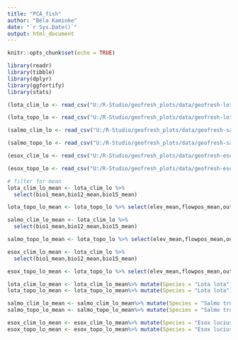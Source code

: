 ```yaml
---
title: "PCA_fish"
author: "Béla Kaminke"
date: "`r Sys.Date()`"
output: html_document
---
```


```r
knitr::opts_chunk$set(echo = TRUE)
```

```r
library(readr)
library(tibble)
library(dplyr)
library(ggfortify)
library(stats)
```

```r
(lota_clim_lo <- read_csv("U:/R-Studio/geofresh_plots/data/geofresh-lota_lota-env-var-climate-local.csv"))
```

```r
(lota_topo_lo <- read_csv("U:/R-Studio/geofresh_plots/data/geofresh-lota_lota-env-var-topography-local.csv"))
```

```r
(salmo_clim_lo <- read_csv("U:/R-Studio/geofresh_plots/data/geofresh-salmo_trutta-env-var-climate-local.csv"))
```

```r
(salmo_topo_lo <- read_csv("U:/R-Studio/geofresh_plots/data/geofresh-salmo_trutta-env-var-topography-local.csv"))
```

```r
(esox_clim_lo <- read_csv("U:/R-Studio/geofresh_plots/data/geofresh-esox_lucius-env-var-climate-local.csv"))
```

```r
(esox_topo_lo <- read_csv("U:/R-Studio/geofresh_plots/data/geofresh-esox_lucius-env-var-topography-local.csv"))
```

```r
# filter for mean 
lota_clim_lo_mean <- lota_clim_lo %>%
  select(bio1_mean,bio12_mean,bio15_mean)

lota_topo_lo_mean <- lota_topo_lo %>% select(elev_mean,flowpos_mean,outlet_dist_dw_basin_mean,outlet_dist_dw_scatch_mean,channel_dist_up_seg_mean, strahler) 

salmo_clim_lo_mean <- lota_clim_lo %>%
  select(bio1_mean,bio12_mean,bio15_mean)

salmo_topo_lo_mean <- lota_topo_lo %>% select(elev_mean,flowpos_mean,outlet_dist_dw_basin_mean,outlet_dist_dw_scatch_mean,channel_dist_up_seg_mean, strahler) 

esox_clim_lo_mean <- lota_clim_lo %>%
  select(bio1_mean,bio12_mean,bio15_mean)

esox_topo_lo_mean <- lota_topo_lo %>% select(elev_mean,flowpos_mean,outlet_dist_dw_basin_mean,outlet_dist_dw_scatch_mean,channel_dist_up_seg_mean, strahler) 
```

```r
lota_clim_lo_mean <- lota_clim_lo_mean%>% mutate(Species = "Lota lota")
lota_topo_lo_mean <- lota_topo_lo_mean%>% mutate(Species = "Lota lota")

salmo_clim_lo_mean <- salmo_clim_lo_mean%>% mutate(Species = "Salmo trutta")
salmo_topo_lo_mean <- salmo_topo_lo_mean%>% mutate(Species = "Salmo trutta")

esox_clim_lo_mean <- esox_clim_lo_mean%>% mutate(Species = "Esox lucius")
esox_topo_lo_mean <- esox_topo_lo_mean%>% mutate(Species = "Esox lucius")
```




